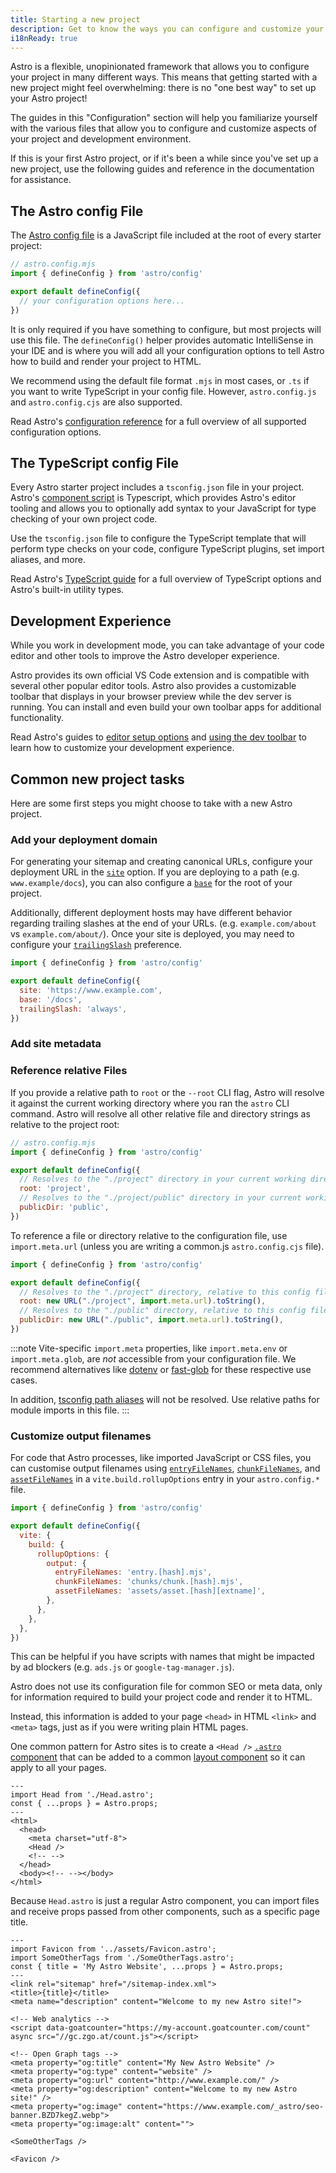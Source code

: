 ```yaml
---
title: Starting a new project
description: Get to know the ways you can configure and customize your new project and your development experience.
i18nReady: true
---
```


Astro is a flexible, unopinionated framework that allows you to configure your project in many different ways. This means that getting started with a new project might feel overwhelming: there is no "one best way" to set up your Astro project!

The guides in this "Configuration" section will help you familiarize yourself with the various files that allow you to configure and customize aspects of your project and development environment.

If this is your first Astro project, or if it's been a while since you've set up a new project, use the following guides and reference in the documentation for assistance.

## The Astro config File

The [Astro config file](/en/reference/configuration-reference/) is a JavaScript file included at the root of every starter project:

```js
// astro.config.mjs
import { defineConfig } from 'astro/config'

export default defineConfig({
  // your configuration options here...
})
```

It is only required if you have something to configure, but most projects will use this file. The `defineConfig()` helper provides automatic IntelliSense in your IDE and is where you will add all your configuration options to tell Astro how to build and render your project to HTML.

We recommend using the default file format `.mjs` in most cases, or `.ts` if you want to write TypeScript in your config file. However, `astro.config.js` and `astro.config.cjs` are also supported.


<ReadMore>Read Astro's [configuration reference](/en/reference/configuration-reference/) for a full overview of all supported configuration options.</ReadMore>

## The TypeScript config File

Every Astro starter project includes a `tsconfig.json` file in your project. Astro's [component script](/en/basics/astro-components/#the-component-script) is Typescript, which provides Astro's editor tooling and allows you to optionally add syntax to your JavaScript for type checking of your own project code.

Use the `tsconfig.json` file to configure the TypeScript template that will perform type checks on your code, configure TypeScript plugins, set import aliases, and more.

<ReadMore>Read Astro's [TypeScript guide](/en/reference/configuration-reference/) for a full overview of TypeScript options and Astro's built-in utility types.</ReadMore>

## Development Experience

While you work in development mode, you can take advantage of your code editor and other tools to improve the Astro developer experience.

Astro provides its own official VS Code extension and is compatible with several other popular editor tools. Astro also provides a customizable toolbar that displays in your browser preview while the dev server is running. You can install and even build your own toolbar apps for additional functionality.

<ReadMore>Read Astro's guides to [editor setup options](/en/editor-setup/) and [using the dev toolbar](/en/guides/dev-toolbar/) to learn how to customize your development experience.</ReadMore>

## Common new project tasks

Here are some first steps you might choose to take with a new Astro project.

### Add your deployment domain

For generating your sitemap and creating canonical URLs, configure your deployment URL in the [`site`](/en/reference/configuration-reference/#site) option. If you are deploying to a path (e.g. `www.example/docs`), you can also configure a [`base`](/en/reference/configuration-reference/#base) for the root of your project.

Additionally, different deployment hosts may have different behavior regarding trailing slashes at the end of your URLs. (e.g. `example.com/about` vs `example.com/about/`). Once your site is deployed, you may need to configure your [`trailingSlash`](/en/reference/configuration-reference/#trailingslash) preference.

```js title="astro.config.mjs"
import { defineConfig } from 'astro/config'

export default defineConfig({
  site: 'https://www.example.com',
  base: '/docs',
  trailingSlash: 'always',
})
```

### Add site metadata

### Reference relative Files

If you provide a relative path to `root` or the `--root` CLI flag, Astro will resolve it against the current working directory where you ran the `astro` CLI command. Astro will resolve all other relative file and directory strings as relative to the project root:

```js
// astro.config.mjs
import { defineConfig } from 'astro/config'

export default defineConfig({
  // Resolves to the "./project" directory in your current working directory
  root: 'project',
  // Resolves to the "./project/public" directory in your current working directory
  publicDir: 'public',
})
```

To reference a file or directory relative to the configuration file, use `import.meta.url` (unless you are writing a common.js `astro.config.cjs` file).

```js title="astro.config.mjs" "import.meta.url"
import { defineConfig } from 'astro/config'

export default defineConfig({
  // Resolves to the "./project" directory, relative to this config file
  root: new URL("./project", import.meta.url).toString(),
  // Resolves to the "./public" directory, relative to this config file
  publicDir: new URL("./public", import.meta.url).toString(),
})
```

:::note 
Vite-specific `import.meta` properties, like `import.meta.env` or `import.meta.glob`, are _not_ accessible from your configuration file. We recommend alternatives like [dotenv](https://github.com/motdotla/dotenv) or [fast-glob](https://github.com/mrmlnc/fast-glob) for these respective use cases.

In addition, [tsconfig path aliases](https://www.typescriptlang.org/tsconfig#paths) will not be resolved. Use relative paths for module imports in this file.
:::

### Customize output filenames

For code that Astro processes, like imported JavaScript or CSS files, you can customise output filenames using [`entryFileNames`](https://rollupjs.org/configuration-options/#output-entryfilenames), [`chunkFileNames`](https://rollupjs.org/configuration-options/#output-chunkfilenames), and [`assetFileNames`](https://rollupjs.org/configuration-options/#output-assetfilenames) in a `vite.build.rollupOptions` entry in your `astro.config.*` file.

```js title="astro.config.mjs" ins={8-10} 
import { defineConfig } from 'astro/config'

export default defineConfig({
  vite: {
    build: {
      rollupOptions: {
        output: {
          entryFileNames: 'entry.[hash].mjs',
          chunkFileNames: 'chunks/chunk.[hash].mjs',
          assetFileNames: 'assets/asset.[hash][extname]',
        },
      },
    },
  },
})
```

This can be helpful if you have scripts with names that might be impacted by ad blockers (e.g. `ads.js` or `google-tag-manager.js`).




Astro does not use its configuration file for common SEO or meta data, only for information required to build your project code and render it to HTML.

Instead, this information is added to your page `<head>` in HTML `<link>` and `<meta>` tags, just as if you were writing plain HTML pages.

One common pattern for Astro sites is to create a `<Head />` [`.astro` component](/en/basics/astro-components/) that can be added to a common [layout component](/en/basics/layouts/) so it can apply to all your pages.

```astro title="src/components/MainLayout.astro"
---
import Head from './Head.astro';
const { ...props } = Astro.props;
---
<html>
  <head>
    <meta charset="utf-8">
    <Head />
    <!-- -->
  </head>
  <body><!-- --></body>
</html>
```

Because `Head.astro` is just a regular Astro component, you can import files and receive props passed from other components, such as a specific page title.

```astro title="src/components/Head.astro"
---
import Favicon from '../assets/Favicon.astro';
import SomeOtherTags from './SomeOtherTags.astro';
const { title = 'My Astro Website', ...props } = Astro.props;
---
<link rel="sitemap" href="/sitemap-index.xml">
<title>{title}</title>
<meta name="description" content="Welcome to my new Astro site!">

<!-- Web analytics -->
<script data-goatcounter="https://my-account.goatcounter.com/count" async src="//gc.zgo.at/count.js"></script>

<!-- Open Graph tags -->
<meta property="og:title" content="My New Astro Website" />
<meta property="og:type" content="website" />
<meta property="og:url" content="http://www.example.com/" />
<meta property="og:description" content="Welcome to my new Astro site!" />
<meta property="og:image" content="https://www.example.com/_astro/seo-banner.BZD7kegZ.webp">
<meta property="og:image:alt" content="">

<SomeOtherTags />

<Favicon />
```